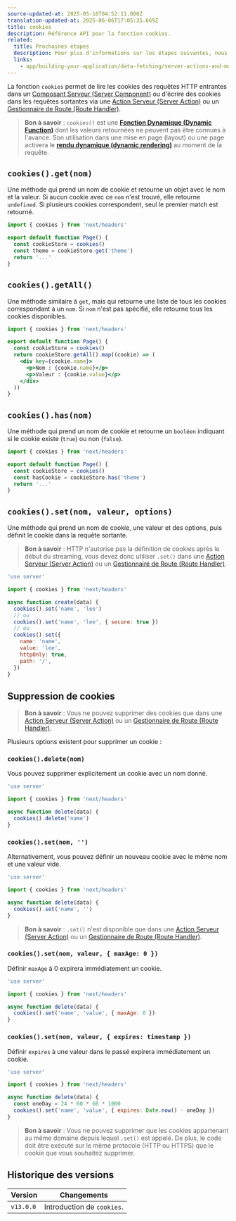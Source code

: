 ```yaml
---
source-updated-at: 2025-05-16T04:52:11.000Z
translation-updated-at: 2025-06-06T17:05:35.669Z
title: cookies
description: Référence API pour la fonction cookies.
related:
  title: Prochaines étapes
  description: Pour plus d'informations sur les étapes suivantes, nous recommandons les sections suivantes
  links:
    - app/building-your-application/data-fetching/server-actions-and-mutations
---
```


La fonction `cookies` permet de lire les cookies des requêtes HTTP entrantes dans un [Composant Serveur (Server Component)](/docs/app/building-your-application/rendering/server-components) ou d'écrire des cookies dans les requêtes sortantes via une [Action Serveur (Server Action)](/docs/app/building-your-application/data-fetching/server-actions-and-mutations) ou un [Gestionnaire de Route (Route Handler)](/docs/app/building-your-application/routing/route-handlers).

> **Bon à savoir** : `cookies()` est une **[Fonction Dynamique (Dynamic Function)](/docs/app/building-your-application/rendering/server-components#server-rendering-strategies#dynamic-functions)** dont les valeurs retournées ne peuvent pas être connues à l'avance. Son utilisation dans une mise en page (layout) ou une page activera le **[rendu dynamique (dynamic rendering)](/docs/app/building-your-application/rendering/server-components#dynamic-rendering)** au moment de la requête.

## `cookies().get(nom)`

Une méthode qui prend un nom de cookie et retourne un objet avec le nom et la valeur. Si aucun cookie avec ce `nom` n'est trouvé, elle retourne `undefined`. Si plusieurs cookies correspondent, seul le premier match est retourné.

```jsx filename="app/page.js"
import { cookies } from 'next/headers'

export default function Page() {
  const cookieStore = cookies()
  const theme = cookieStore.get('theme')
  return '...'
}
```

## `cookies().getAll()`

Une méthode similaire à `get`, mais qui retourne une liste de tous les cookies correspondant à un `nom`. Si `nom` n'est pas spécifié, elle retourne tous les cookies disponibles.

```jsx filename="app/page.js"
import { cookies } from 'next/headers'

export default function Page() {
  const cookieStore = cookies()
  return cookieStore.getAll().map((cookie) => (
    <div key={cookie.name}>
      <p>Nom : {cookie.name}</p>
      <p>Valeur : {cookie.value}</p>
    </div>
  ))
}
```

## `cookies().has(nom)`

Une méthode qui prend un nom de cookie et retourne un `booléen` indiquant si le cookie existe (`true`) ou non (`false`).

```jsx filename="app/page.js"
import { cookies } from 'next/headers'

export default function Page() {
  const cookieStore = cookies()
  const hasCookie = cookieStore.has('theme')
  return '...'
}
```

## `cookies().set(nom, valeur, options)`

Une méthode qui prend un nom de cookie, une valeur et des options, puis définit le cookie dans la requête sortante.

> **Bon à savoir** : HTTP n'autorise pas la définition de cookies après le début du streaming, vous devez donc utiliser `.set()` dans une [Action Serveur (Server Action)](/docs/app/building-your-application/data-fetching/server-actions-and-mutations) ou un [Gestionnaire de Route (Route Handler)](/docs/app/building-your-application/routing/route-handlers).

```js filename="app/actions.js"
'use server'

import { cookies } from 'next/headers'

async function create(data) {
  cookies().set('name', 'lee')
  // ou
  cookies().set('name', 'lee', { secure: true })
  // ou
  cookies().set({
    name: 'name',
    value: 'lee',
    httpOnly: true,
    path: '/',
  })
}
```

## Suppression de cookies

> **Bon à savoir** : Vous ne pouvez supprimer des cookies que dans une [Action Serveur (Server Action)](/docs/app/building-your-application/data-fetching/server-actions-and-mutations) ou un [Gestionnaire de Route (Route Handler)](/docs/app/building-your-application/routing/route-handlers).

Plusieurs options existent pour supprimer un cookie :

### `cookies().delete(nom)`

Vous pouvez supprimer explicitement un cookie avec un nom donné.

```js filename="app/actions.js"
'use server'

import { cookies } from 'next/headers'

async function delete(data) {
  cookies().delete('name')
}
```

### `cookies().set(nom, '')`

Alternativement, vous pouvez définir un nouveau cookie avec le même nom et une valeur vide.

```js filename="app/actions.js"
'use server'

import { cookies } from 'next/headers'

async function delete(data) {
  cookies().set('name', '')
}
```

> **Bon à savoir** : `.set()` n'est disponible que dans une [Action Serveur (Server Action)](/docs/app/building-your-application/data-fetching/server-actions-and-mutations) ou un [Gestionnaire de Route (Route Handler)](/docs/app/building-your-application/routing/route-handlers).

### `cookies().set(nom, valeur, { maxAge: 0 })`

Définir `maxAge` à 0 expirera immédiatement un cookie.

```js filename="app/actions.js"
'use server'

import { cookies } from 'next/headers'

async function delete(data) {
  cookies().set('name', 'value', { maxAge: 0 })
}
```

### `cookies().set(nom, valeur, { expires: timestamp })`

Définir `expires` à une valeur dans le passé expirera immédiatement un cookie.

```js filename="app/actions.js"
'use server'

import { cookies } from 'next/headers'

async function delete(data) {
  const oneDay = 24 * 60 * 60 * 1000
  cookies().set('name', 'value', { expires: Date.now() - oneDay })
}
```

> **Bon à savoir** : Vous ne pouvez supprimer que les cookies appartenant au même domaine depuis lequel `.set()` est appelé. De plus, le code doit être exécuté sur le même protocole (HTTP ou HTTPS) que le cookie que vous souhaitez supprimer.

## Historique des versions

| Version   | Changements               |
| --------- | --------------------- |
| `v13.0.0` | Introduction de `cookies`. |